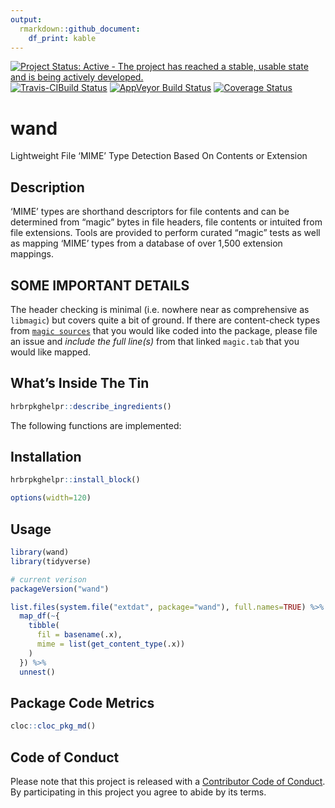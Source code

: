 ```yaml
---
output: 
  rmarkdown::github_document:
    df_print: kable
---
```


[![Project Status: Active - The project has reached a stable, usable state and is being actively developed.](https://www.repostatus.org/badges/0.1.0/active.svg)](https://www.repostatus.org/#active) 
[![Travis-CIBuild Status](https://travis-ci.org/hrbrmstr/simplemagic.svg?branch=master)](https://travis-ci.org/hrbrmstr/simplemagic) 
[![AppVeyor Build Status](https://ci.appveyor.com/api/projects/status/github/hrbrmstr/simplemagic?branch=master&svg=true)](https://ci.appveyor.com/project/hrbrmstr/simplemagic)
[![Coverage Status](https://img.shields.io/codecov/c/github/hrbrmstr/simplemagic/master.svg)](https://codecov.io/github/hrbrmstr/simplemagic?branch=master) 

# wand

Lightweight File 'MIME' Type Detection Based On Contents or Extension

## Description

'MIME' types are shorthand descriptors for file contents and can be
determined from "magic" bytes in file headers, file contents or intuited from
file extensions. Tools are provided to perform curated "magic" tests as well
as mapping 'MIME' types from a database of over 1,500 extension mappings.

## SOME IMPORTANT DETAILS

The header checking is minimal (i.e. nowhere near as comprehensive as `libmagic`) but covers quite a bit of ground. If there are content-check types from [`magic sources`](https://github.com/threatstack/libmagic/tree/master/magic/) that you would like coded into the package, please file an issue and _include the full line(s)_ from that linked `magic.tab` that you would like mapped.

## What's Inside The Tin

```r
hrbrpkghelpr::describe_ingredients()
```

The following functions are implemented:

## Installation

```r
hrbrpkghelpr::install_block()
```

```r
options(width=120)
```

## Usage

```r
library(wand)
library(tidyverse)

# current verison
packageVersion("wand")
```

```r
list.files(system.file("extdat", package="wand"), full.names=TRUE) %>% 
  map_df(~{
    tibble(
      fil = basename(.x),
      mime = list(get_content_type(.x))
    )
  }) %>% 
  unnest()
```

## Package Code Metrics

```r
cloc::cloc_pkg_md()
```

## Code of Conduct

Please note that this project is released with a [Contributor Code of Conduct](CONDUCT.md). By participating in this project you agree to abide by its terms.

